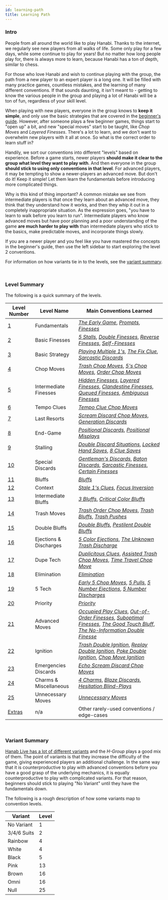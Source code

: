 ```yaml
---
id: learning-path
title: Learning Path
---
```


### Intro

People from all around the world like to play Hanabi. Thanks to the internet, we regularly see new players from all walks of life. Some only play for a few days, while some continue to play for years! But no matter how long people play for, there is always more to learn, because Hanabi has a ton of depth, similar to chess.

For those who love Hanabi and wish to continue playing with the group, the path from a new player to an expert player is a long one. It will be filled with many practice games, countless mistakes, and the learning of many different conventions. If that sounds daunting, it isn't meant to - getting to know the various people in the group and playing a lot of Hanabi will be a ton of fun, regardless of your skill level.

When playing with new players, everyone in the group knows to **keep it simple**, and only use the basic strategies that are covered in the [beginner's guide](beginner.mdx). However, after someone plays a few beginner games, things start to "open up" a bit, and new "special moves" start to be taught, like _Chop Moves_ and _Layered Finesses_. There's a lot to learn, and we don't want to overwhelm new players with it all at once. So what is the correct order to learn stuff in?

Handily, we sort our conventions into different "levels" based on experience. Before a game starts, newer players **should make it clear to the group what level they want to play with**. And then everyone in the group **should stick to using only conventions in that level**. For advanced players, it may be tempting to show a newer-players an advanced move. But don't do it! Keep it simple! Let them learn the fundamentals before introducing more complicated things.

Why is this kind of thing important? A common mistake we see from intermediate players is that once they learn about an advanced move, they think that they understand how it works, and then they whip it out in a completely inappropriate situation. As the expression goes, "you have to learn to walk before you learn to run". Intermediate players who know advanced moves but have poor planning and a poor understanding of the game **are much harder to play with** than intermediate players who stick to the basics, make predictable moves, and incorporate things slowly.

If you are a newer player and you feel like you have mastered the concepts in the beginner's guide, then use the left sidebar to start exploring the level 2 conventions.

For information on how variants tie in to the levels, see the [variant summary](#variant-summary).

<br />

### Level Summary

The following is a quick summary of the levels.

| Level Number         | Level Name             | Main Conventions Learned                                                                                                                                                                                                                                                                                                                                                                                                |
| -------------------- | ---------------------- | ----------------------------------------------------------------------------------------------------------------------------------------------------------------------------------------------------------------------------------------------------------------------------------------------------------------------------------------------------------------------------------------------------------------------- |
| [1](level-1.mdx)     | Fundamentals           | _[The Early Game](level-1.mdx#the-early-game)_, _[Prompts](level-1.mdx#the-prompt)_, _[Finesses](level-1.mdx#the-finesse)_                                                                                                                                                                                                                                                                                              |
| [2](level-2.mdx)     | Basic Finesses         | _[5 Stalls](level-2.mdx#the-5-stall-cluing-off-chop-5s)_, _[Double Finesses](level-2.mdx#the-double-finesse--triple-finesse--quadruple-finesse)_, _[Reverse Finesses](level-2.mdx#the-reverse-finesse)_, _[Self-Finesses](level-2.mdx#the-self-finesse)_                                                                                                                                                                |
| [3](level-3.mdx)     | Basic Strategy         | _[Playing Multiple 1's](level-3.mdx#playing-multiple-1s)_, _[The Fix Clue](level-3.mdx#the-fix-clue)_, _[Sarcastic Discards](level-3.mdx#the-sarcastic-discard)_                                                                                                                                                                                                                                                        |
| [4](level-4.mdx)     | Chop Moves             | _[Trash Chop Moves](level-4.mdx#the-trash-chop-move)_, _[5's Chop Moves](level-4.mdx#the-5s-chop-move-5cm)_, _[Order Chop Moves](level-4.mdx#the-order-chop-move-ocm)_                                                                                                                                                                                                                                                  |
| [5](level-5.mdx)     | Intermediate Finesses  | _[Hidden Finesses](level-5.mdx#the-hidden-finesse)_, _[Layered Finesses](level-5.mdx#the-layered-finesse)_, _[Clandestine Finesses](level-5.mdx#the-clandestine-finesse)_, _[Queued Finesses](level-5.mdx#the-queued-finesse)_, _[Ambiguous Finesses](level-5.mdx#the-ambiguous-finesse)_                                                                                                                               |
| [6](level-6.mdx)     | Tempo Clues            | _[Tempo Clue Chop Moves](level-6.mdx#the-tempo-clue-chop-move-tccm)_                                                                                                                                                                                                                                                                                                                                                    |
| [7](level-7.mdx)     | Last Resorts           | _[Scream Discard Chop Moves](level-7.mdx#the-scream-discard-chop-move-sdcm)_, _[Generation Discards](level-7.mdx#the-generation-discard)_                                                                                                                                                                                                                                                                               |
| [8](level-8.mdx)     | End-Game               | _[Positional Discards](level-8.mdx#the-positional-discard-indicating-a-play-with-a-discard)_, _[Positional Misplays](level-8.mdx#the-positional-misplay-indicating-a-play-with-a-misplay)_                                                                                                                                                                                                                              |
| [9](level-9.mdx)     | Stalling               | _[Double Discard Situations](level-9.mdx#double-discard-situations--double-discard-avoidance-dda-severity-2-stalling)_, _[Locked Hand Saves](level-9.mdx#the-locked-hand-save-lhs)_, _[8 Clue Saves](level-9.mdx#the-8-clue-save-8cs)_                                                                                                                                                                                  |
| [10](level-10.mdx)   | Special Discards       | _[Gentleman's Discards](level-10.mdx#the-gentlemans-discard)_, _[Baton Discards](level-10.mdx#the-baton-discard)_, _[Sarcastic Finesses](level-10.mdx#the-sarcastic-finesse)_, _[Certain Finesses](level-10.mdx#the-certain-finesse--the-certain-discard)_                                                                                                                                                              |
| [11](level-11.mdx)   | Bluffs                 | _[Bluffs](level-11.mdx#the-bluff)_                                                                                                                                                                                                                                                                                                                                                                                      |
| [12](level-12.mdx)   | Context                | _[Stale 1's Clues](level-12.mdx#the-stale-1s-clue)_, _[Focus Inversion](level-12.mdx#focus-inversion)_                                                                                                                                                                                                                                                                                                                  |
| [13](level-13.mdx)   | Intermediate Bluffs    | _[3 Bluffs](level-13.mdx#the-3-bluff)_, _[Critical Color Bluffs](level-13.mdx#the-critical-color-bluff)_                                                                                                                                                                                                                                                                                                                |
| [14](level-14.mdx)   | Trash Moves            | _[Trash Order Chop Moves](level-14.mdx#the-trash-order-chop-move-tocm)_, _[Trash Bluffs](level-14.mdx#the-trash-bluff)_, _[Trash Pushes](level-14.mdx#the-trash-push)_                                                                                                                                                                                                                                                  |
| [15](level-15.mdx)   | Double Bluffs          | _[Double Bluffs](level-15.mdx#the-double-bluff)_, _[Pestilent Double Bluffs](level-15.mdx#the-pestilent-double-bluff-pdb)_                                                                                                                                                                                                                                                                                              |
| [16](level-16.mdx)   | Ejections & Discharges | _[5 Color Ejections](level-16.mdx#the-5-color-ejection-5ce)_, _[The Unknown Trash Discharge](level-16.mdx#the-unknown-trash-discharge-1-for-1-form-utd)_                                                                                                                                                                                                                                                                |
| [17](level-17.mdx)   | Dupe Tech              | _[Duplicitous Clues](level-17.mdx#duplicitous-value-clue)_, _[Assisted Trash Chop Moves](level-17.mdx#the-assisted-trash-chop-move)_, _[Time Travel Chop Move](level-17.mdx#the-time-travel-chop-move-direct-form)_                                                                                                                                                                                                     |
| [18](level-18.mdx)   | Elimination            | _[Elimination](level-18.mdx#elimination--elimination-notes)_                                                                                                                                                                                                                                                                                                                                                            |
| [19](level-19.mdx)   | 5 Tech                 | _[Early 5 Chop Moves](level-19.mdx#the-early-5s-chop-move)_, _[5 Pulls](level-19.mdx#the-5-pull)_, _[5 Number Ejections](level-19.mdx#the-5-number-ejection-5ne)_, _[5 Number Discharges](level-19.mdx#5-number-discharge-5nd)_                                                                                                                                                                                         |
| [20](level-20.mdx)   | Priority               | _[Priority](level-20.mdx#the-priority-prompt--the-priority-finesse)_                                                                                                                                                                                                                                                                                                                                                    |
| [21](level-21.mdx)   | Advanced Moves         | _[Occupied Play Clues](level-21.mdx#the-occupied-play-clue--the-occupied-finesse-opc)_, _[Out-of-Order Finesses](level-21.mdx#the-out-of-order-finesse)_, _[Suboptimal Finesses](level-21.mdx#the-suboptimal-prompt--the-suboptimal-finesse--the-suboptimal-bluff)_, _[The Good Touch Bluff](level-21.mdx#the-good-touch-bluff)_, _[The No-Information Double Finesse](level-21.mdx#the-no-information-double-finesse)_ |
| [22](level-22.mdx)   | Ignition               | _[Trash Double Ignition](level-22.mdx#the-trash-double-ignition)_, _[Replay Double Ignition](level-22.mdx#the-replay-double-ignition)_, _[Poke Double Ignition](level-22.mdx#the-poke-double-ignition)_, _[Chop Move Ignition](level-22.mdx#the-chop-move-ignition)_                                                                                                                                                    |
| [23](level-23.mdx)   | Emergencies Discards   | _[Echo Scream Discard Chop Moves](level-23.mdx#the-echo-scream-discard-chop-move)_                                                                                                                                                                                                                                                                                                                                      |
| [24](level-24.mdx)   | Charms & Miscellaneous | _[4 Charms](level-24.mdx#the-4-charm)_, _[Blaze Discards](level-24.mdx#the-blaze-discard)_, _[Hesitation Blind-Plays](level-24.mdx#the-hesitation-blind-play)_                                                                                                                                                                                                                                                          |
| [25](level-25.mdx)   | Unnecessary Moves      | _[Unnecessary Moves](level-25.mdx#unnecessary-moves)_                                                                                                                                                                                                                                                                                                                                                                   |
| [Extras](extras.mdx) | n/a                    | Other rarely-used conventions / edge-cases                                                                                                                                                                                                                                                                                                                                                                              |

<br />

### Variant Summary

[Hanab Live has a lot of different variants](https://github.com/Hanabi-Live/hanabi-live/blob/main/docs/VARIANTS.md) and the _H-Group_ plays a good mix of them. The point of variants is that they increase the difficulty of the game, giving experienced players an additional challenge. In the same way that it is counterproductive to play with advanced conventions before you have a good grasp of the underlying mechanics, it is equally counterproductive to play with complicated variants. For that reason, beginners should stick to playing "No Variant" until they have the fundamentals down.

The following is a rough description of how some variants map to convention levels.

| Variant     | Level |
| ----------- | ----- |
| No Variant  | 1     |
| 3/4/6 Suits | 2     |
| Rainbow     | 4     |
| White       | 4     |
| Black       | 5     |
| Pink        | 13    |
| Brown       | 16    |
| Omni        | 16    |
| Null        | 25    |

